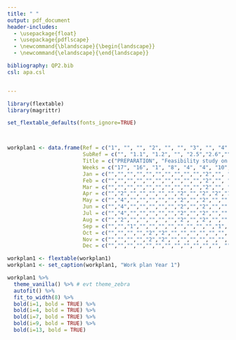 ```yaml
---
title: " "
output: pdf_document
header-includes:
  - \usepackage{float}
  - \usepackage{pdflscape}
  - \newcommand{\blandscape}{\begin{landscape}}
  - \newcommand{\elandscape}{\end{landscape}}

bibliography: QP2.bib
csl: apa.csl


---
```


\blandscape7

```r

library(flextable)
library(magrittr)

set_flextable_defaults(fonts_ignore=TRUE) 



workplan1 <- data.frame(Ref = c("1", "", "", "2", "", "", "3", "", "4", "", "", "", "5", "", "", ""),                                
                        SubRef = c("", "1.1", "1.2", "", "2.5","2.6","","3.1","","4.1","4.3","4.4","","5.1","5.2","5.3"),
                        Title = c("PREPARATION", "Feasibility study on knowledge needs and current competences", "Curricula development workshop", "DEVELOPMENT", "Establishment of societal/industry partnerships","Student challenges development and implementation","QUALITY PLAN","Preparation of quality plan and platform","DISSEMINATION AND EXPLOITATION","Developing dissemination and exploitation plan","Internal project information channels and platforms established","Project information to key stakeholders","PROJECT MANAGEMENT","Setting up the project management structures","Preparation of operational guidelines","Project kick-off workshop"),
                        Weeks = c("17", "16", "1", "8", "4", "4", "10", "10", "20", "10", "8", "2", "21", "10", "10", "1"),
                        Jan = c("","","","","","","","","","","2","", "","2", "2",""),
                        Feb = c("","","","","","","","","","","2","", "","2", "2",""),
                        Mar = c("","","","","","","","","","","2","", "","2", "2","1"),
                        Apr = c("","2","","","","","","2","","2","2","1", "","2", "2",""),
                        May = c("","4","","","","","","2","","2","","", "","", "",""),
                        Jun = c("","4","","","","","","2","","2","","", "","", "",""),
                        Jul = c("","4","","","","","","2","","2","","", "","", "",""),
                        Aug = c("","2","","","","","","2","","2","","", "","", "",""),
                        Sep = c("","","1","","","","","","","","","1", "","", "",""),
                        Oct = c("","","","","2","2","","","","","","", "","", "",""),
                        Nov = c("","","","","2","2","","","","","","", "","", "",""),
                        Dec = c("","","","","","","","","","","","", "","", "",""))

workplan1 <- flextable(workplan1)
workplan1 <- set_caption(workplan1, "Work plan Year 1")

workplan1 %>%  
  theme_vanilla() %>% # evt theme_zebra
  autofit() %>%
  fit_to_width(8) %>%
  bold(i=1, bold = TRUE) %>%
  bold(i=4, bold = TRUE) %>%
  bold(i=7, bold = TRUE) %>%
  bold(i=9, bold = TRUE) %>%
  bold(i=13, bold = TRUE)
  ```

\elandscape